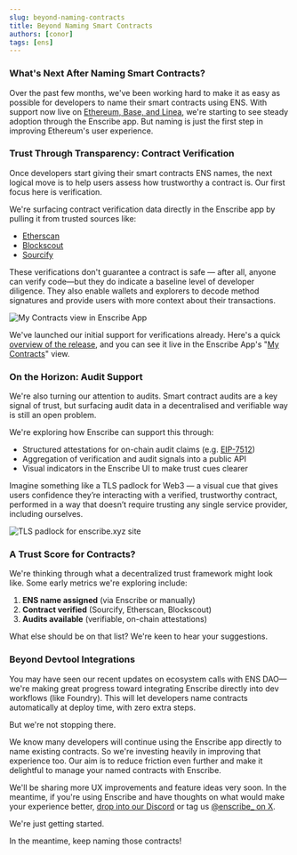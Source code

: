 ```yaml
---
slug: beyond-naming-contracts
title: Beyond Naming Smart Contracts
authors: [conor]
tags: [ens]
---
```


### What's Next After Naming Smart Contracts?

Over the past few months, we've been working hard to make it as easy as possible for developers to name their smart contracts using ENS. With support now live on [Ethereum, Base, and Linea](/blog/mainnet-announcement), we're starting to see steady adoption through the Enscribe app. But naming is just the first step in improving Ethereum's user experience.

### Trust Through Transparency: Contract Verification

Once developers start giving their smart contracts ENS names, the next logical move is to help users assess how trustworthy a contract is. Our first focus here is verification.

We're surfacing contract verification data directly in the Enscribe app by pulling it from trusted sources like:

* [Etherscan](https://etherscan.io)
* [Blockscout](https://blockscout.com)
* [Sourcify](https://sourcify.dev)

These verifications don't guarantee a contract is safe — after all, anyone can verify code—but they do indicate a baseline level of developer diligence. They also enable wallets and explorers to decode method signatures and provide users with more context about their transactions.

![My Contracts view in Enscribe App](my-contracts.jpeg)

We've launched our initial support for verifications already. Here's a quick [overview of the release](/blog/contracts-verification), and you can see it live in the Enscribe App's "[My Contracts](https://app.enscribe.xyz/history)" view.

### On the Horizon: Audit Support

We're also turning our attention to audits. Smart contract audits are a key signal of trust, but surfacing audit data in a decentralised and verifiable way is still an open problem.

We're exploring how Enscribe can support this through:

* Structured attestations for on-chain audit claims (e.g. [EIP-7512](https://eips.ethereum.org/EIPS/eip-7512))
* Aggregation of verification and audit signals into a public API
* Visual indicators in the Enscribe UI to make trust cues clearer

Imagine something like a TLS padlock for Web3 — a visual cue that gives users confidence they’re interacting with a verified, trustworthy contract, performed in a way that doesn’t require trusting any single service provider, including ourselves.

![TLS padlock for enscribe.xyz site](tls-padlock.png)

### A Trust Score for Contracts?

We're thinking through what a decentralized trust framework might look like. Some early metrics we're exploring include:

1. **ENS name assigned** (via Enscribe or manually)
2. **Contract verified** (Sourcify, Etherscan, Blockscout)
3. **Audits available** (verifiable, on-chain attestations)

What else should be on that list? We're keen to hear your suggestions.

### Beyond Devtool Integrations

You may have seen our recent updates on ecosystem calls with ENS DAO—we're making great progress toward integrating Enscribe directly into dev workflows (like Foundry). This will let developers name contracts automatically at deploy time, with zero extra steps.

But we're not stopping there.

We know many developers will continue using the Enscribe app directly to name existing contracts. So we're investing heavily in improving that experience too. Our aim is to reduce friction even further and make it delightful to manage your named contracts with Enscribe.

We'll be sharing more UX improvements and feature ideas very soon. In the meantime, if you're using Enscribe and have thoughts on what would make your experience better, [drop into our Discord](https://discord.gg/8QUMMdS5GY) or tag us [@enscribe\_ on X](https://x.com/enscribe_).

We're just getting started.

In the meantime, keep naming those contracts!
